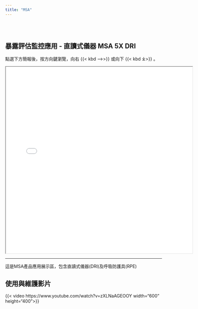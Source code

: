 ```yaml
---
title: "MSA"
---
```


| 
| 
| 

## 暴露評估監控應用 - 直讀式儀器 MSA 5X DRI

點選下方簡報後，按方向鍵瀏覽，向右 {{< kbd ⟶>}} 或向下 {{< kbd ⤓>}} 。

::: {#DRI style="red"}
<iframe src="docs\DRI.html" width="600" height="600">

</iframe>
:::

------------------------------------------------------------------------

::: {.callout-tip title="提醒" style="color"}
這是MSA產品應用展示區，包含直讀式儀器(DRI)及呼吸防護具(RPE)
:::

## 使用與維護影片

{{< video https://www.youtube.com/watch?v=zXLNaAGEOOY width="600" height="400">}}

